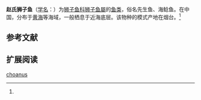 {{Speciesbox
| name = 赵氏狮子鱼
| status = 
| status_system = 
| image = 
| genus = Liparis
| species = choanus
| authority = Wu et Wang, 1933<ref name='id8612'>{{cite web| url =http://www.bioinfo.cn/db05/BjdwSpecies.php?action=view&id=8612| title =赵氏狮子鱼| work =中国动物物种编目数据库| publisher =中国科学院微生物研究所| author =中国科学院动物研究所| accessdate =2009-04-16| deadurl =yes| archiveurl =https://web.archive.org/web/20160305025610/http://www.bioinfo.cn/db05/BjdwSpecies.php?action=view&id=8612| archivedate =2016-03-05}}</ref>
}}

'''赵氏狮子鱼'''（[[学名|学名]]：{{lang|la|''Liparis choanus''}}）为[[狮子鱼科|狮子鱼科]][[狮子鱼屬|狮子鱼屬]]的[[鱼类|鱼类]]，俗名先生鱼、海鲶鱼。在中国，分布于[[黄海|黄海]]等海域，一般栖息于近海底层。该物种的模式产地在烟台。<ref name='id8612'/>

== 参考文献 ==
{{reflist}}

== 扩展阅读 ==
{{refbegin}}
{{wikispecies-inline|Liparis choanus|赵氏狮子鱼}}
{{refend}}
{{Taxonbar|from=Q15233520}}

[[Category:狮子鱼屬|choanus]]


{{鮋形目小作品}}